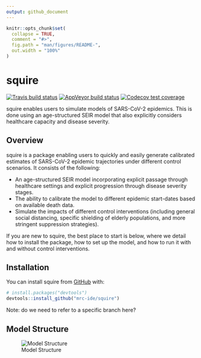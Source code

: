 ```yaml
---
output: github_document
---
```




<!-- README.md is generated from README.Rmd. Please edit that file -->

```r
knitr::opts_chunk$set(
  collapse = TRUE,
  comment = "#>",
  fig.path = "man/figures/README-",
  out.width = "100%"
)
```

# squire

<!-- badges: start -->
[![Travis build status](https://travis-ci.org/mrc-ide/squire.svg?branch=master)](https://travis-ci.org/mrc-ide/squire)
[![AppVeyor build status](https://ci.appveyor.com/api/projects/status/github/mrc-ide/squire?branch=master&svg=true)](https://ci.appveyor.com/project/mrc-ide/squire)
[![Codecov test coverage](https://codecov.io/gh/mrc-ide/squire/branch/master/graph/badge.svg)](https://codecov.io/gh/mrc-ide/squire?branch=master)
<!-- badges: end -->

squire enables users to simulate models of SARS-CoV-2 epidemics. This is done using an age-structured SEIR model that also explicitly considers healthcare capacity and disease severity. 

## Overview

squire is a package enabling users to quickly and easily generate calibrated estimates of SARS-CoV-2 epidemic trajectories under different control scenarios. It consists of the following:

* An age-structured SEIR model incorporating explicit passage through healthcare settings and explicit progression through disease severity stages.
* The ability to calibrate the model to different epidemic start-dates based on available death data.
* Simulate the impacts of different control interventions (including general social distancing, specific shielding of elderly populations, and more stringent suppression strategies).

If you are new to squire, the best place to start is below, where we detail how to install the package, how to set up the model, and how to run it with and without control interventions. 

## Installation

You can install squire from [GitHub](https://github.com/) with:

``` r
# install.packages("devtools")
devtools::install_github("mrc-ide/squire")
```
Note: do we need to refer to a specific branch here? 

## Model Structure

![Model Structure](/images/Explicit_Healthcare_Model_Structure.JPG | width = 200)

